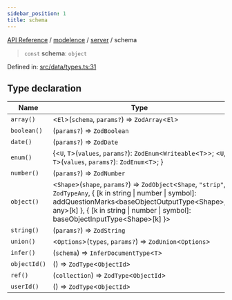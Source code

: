 ```yaml
---
sidebar_position: 1
title: schema
---
```


[API Reference](/api-reference/modelence/server/variables/../../../index) / [modelence](/api-reference/modelence/server/variables/../../index) / [server](/api-reference/modelence/server/variables/../index) / schema

> `const` **schema**: `object`

Defined in: [src/data/types.ts:31](https://github.com/modelence/modelence/blob/0bf07f03b7a21a8d33d2757e574bd629a1d4aa98/packages/modelence/src/data/types.ts#L31)

## Type declaration

| Name | Type | Default value | Defined in |
| ------ | ------ | ------ | ------ |
| <a id="array"></a> `array()` | \<`El`\>(`schema`, `params?`) => `ZodArray`\<`El`\> | `schemaArray` | [src/data/types.ts:36](https://github.com/modelence/modelence/blob/0bf07f03b7a21a8d33d2757e574bd629a1d4aa98/packages/modelence/src/data/types.ts#L36) |
| <a id="boolean"></a> `boolean()` | (`params?`) => `ZodBoolean` | `schemaBoolean` | [src/data/types.ts:35](https://github.com/modelence/modelence/blob/0bf07f03b7a21a8d33d2757e574bd629a1d4aa98/packages/modelence/src/data/types.ts#L35) |
| <a id="date"></a> `date()` | (`params?`) => `ZodDate` | `schemaDate` | [src/data/types.ts:34](https://github.com/modelence/modelence/blob/0bf07f03b7a21a8d33d2757e574bd629a1d4aa98/packages/modelence/src/data/types.ts#L34) |
| <a id="enum"></a> `enum()` | \{\<`U`, `T`\>(`values`, `params?`): `ZodEnum`\<`Writeable`\<`T`\>\>; \<`U`, `T`\>(`values`, `params?`): `ZodEnum`\<`T`\>; \} | `schemaEnum` | [src/data/types.ts:38](https://github.com/modelence/modelence/blob/0bf07f03b7a21a8d33d2757e574bd629a1d4aa98/packages/modelence/src/data/types.ts#L38) |
| <a id="number"></a> `number()` | (`params?`) => `ZodNumber` | `schemaNumber` | [src/data/types.ts:33](https://github.com/modelence/modelence/blob/0bf07f03b7a21a8d33d2757e574bd629a1d4aa98/packages/modelence/src/data/types.ts#L33) |
| <a id="object"></a> `object()` | \<`Shape`\>(`shape`, `params?`) => `ZodObject`\<`Shape`, `"strip"`, `ZodTypeAny`, \{ \[k in string \| number \| symbol\]: addQuestionMarks\<baseObjectOutputType\<Shape\>, any\>\[k\] \}, \{ \[k in string \| number \| symbol\]: baseObjectInputType\<Shape\>\[k\] \}\> | `schemaObject` | [src/data/types.ts:37](https://github.com/modelence/modelence/blob/0bf07f03b7a21a8d33d2757e574bd629a1d4aa98/packages/modelence/src/data/types.ts#L37) |
| <a id="string"></a> `string()` | (`params?`) => `ZodString` | `schemaString` | [src/data/types.ts:32](https://github.com/modelence/modelence/blob/0bf07f03b7a21a8d33d2757e574bd629a1d4aa98/packages/modelence/src/data/types.ts#L32) |
| <a id="union"></a> `union()` | \<`Options`\>(`types`, `params?`) => `ZodUnion`\<`Options`\> | - | [src/data/types.ts:48](https://github.com/modelence/modelence/blob/0bf07f03b7a21a8d33d2757e574bd629a1d4aa98/packages/modelence/src/data/types.ts#L48) |
| `infer()` | (`schema`) => `InferDocumentType`\<`T`\> | - | [src/data/types.ts:49](https://github.com/modelence/modelence/blob/0bf07f03b7a21a8d33d2757e574bd629a1d4aa98/packages/modelence/src/data/types.ts#L49) |
| `objectId()` | () => `ZodType`\<`ObjectId`\> | - | [src/data/types.ts:39](https://github.com/modelence/modelence/blob/0bf07f03b7a21a8d33d2757e574bd629a1d4aa98/packages/modelence/src/data/types.ts#L39) |
| `ref()` | (`collection`) => `ZodType`\<`ObjectId`\> | - | [src/data/types.ts:45](https://github.com/modelence/modelence/blob/0bf07f03b7a21a8d33d2757e574bd629a1d4aa98/packages/modelence/src/data/types.ts#L45) |
| `userId()` | () => `ZodType`\<`ObjectId`\> | - | [src/data/types.ts:42](https://github.com/modelence/modelence/blob/0bf07f03b7a21a8d33d2757e574bd629a1d4aa98/packages/modelence/src/data/types.ts#L42) |
